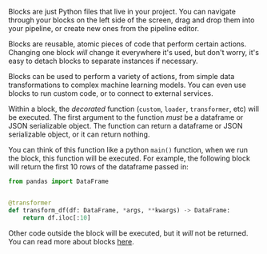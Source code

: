 Blocks are just Python files that live in your project. You can navigate through your blocks on the left side of the screen, drag and drop them into your pipeline, or create new ones from the pipeline editor.

Blocks are reusable, atomic pieces of code that perform certain actions. Changing one block _will_ change it everywhere it's used, but don't worry, it's easy to detach blocks to separate instances if necessary.

Blocks can be used to perform a variety of actions, from simple data transformations to complex machine learning models. You can even use blocks to run custom code, or to connect to external services.

Within a block, the _decorated_ function (`custom`, `loader`, `transformer`, etc) will be executed. The first argument to the function _must_ be a dataframe or JSON serializable object. The function can return a dataframe or JSON serializable object, or it can return nothing.

You can think of this function like a python `main()` function, when we run the block, this function will be executed. For example, the following block will return the first 10 rows of the dataframe passed in:

```python
from pandas import DataFrame


@transformer
def transform_df(df: DataFrame, *args, **kwargs) -> DataFrame:
    return df.iloc[:10]
```

Other code outside the block will be executed, but it _will_ not be returned. You can read more about blocks [here](/design/blocks).
